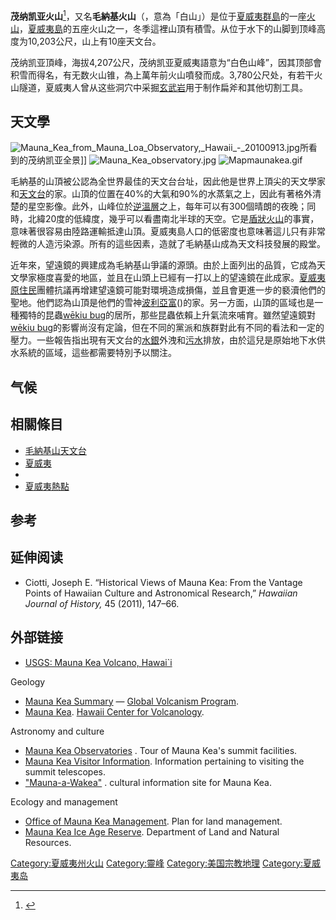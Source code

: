 {{Expand language|en}}
{{noteTA
| T = zh-hans:茂纳凯亚火山; zh-hant:茂納凱亞火山;|1=zh-hans:茂纳凯亚; zh-hant:茂納凱亞;
}}
{{Infobox mountain
| name = 茂納凱亞火山
| photo = Mauna_Kea10.jpg
| photo_caption = 山頂積雪的茂納凱亞火山，攝於[[科哈拉火山|科哈拉火山]]
| Elevation = {{convert|4207|m|ft|0}}
| Prominence = {{convert|4207|m|ft|0}}
| prominence_ref = <br /><small>{{link-en|山峰凸起高度列表|List of peaks by prominence|第15名}}</small>
| pushpin_map = Hawaii
| pushpin_map_caption = 茂納凱亞火山的位置
| pushpin_label_position = left
| lat_d = 19.820664075
| long_d = -155.468066397
| location = {{美國}}[[夏威夷州|夏威夷州]][[夏威夷縣|夏威夷縣]]
| range = [[夏威夷群島|夏威夷群島]]
| 座標 = {{coord|19|49|15.7|N|155|28|06.0|W|type:mountain_region:US|display=inline,title}}
| topo =
| type = [[盾狀火山|盾狀火山]]<br />[[熱點_(地質學)|熱點火山]]
| volcanic_arc/belt = [[夏威夷-天皇海山鏈|夏威夷-天皇海山鏈]]
}}

'''茂纳凯亚火山'''<ref>{{cite web|url=https://www.gohawaii.cn/cn/islands/hawaii-big-island|title=欢迎来到夏威夷大岛|publisher=Hawaii Tourism Authority}}</ref>，又名'''毛納基火山'''（{{lang-haw|Mauna Kea}}，意為「白山」）是位于[[夏威夷群島|夏威夷群島]]的一座[[火山|火山]]，[[夏威夷島|夏威夷島]]的五座火山之一，冬季這裡山頂有積雪。从位于水下的山脚到顶峰高度为10,203公尺，山上有10座天文台。

茂纳凯亚頂峰，海拔4,207公尺，茂纳凯亚夏威夷語意为“白色山峰”，因其顶部會积雪而得名，有无数火山锥，為上萬年前火山噴發而成。3,780公尺处，有若干火山隧道，夏威夷人曾从这些洞穴中采掘[[玄武岩|玄武岩]]用于制作扁斧和其他切割工具。

== 天文學 ==
{{main|毛納基山天文台}}
[[File:Mauna_Kea_from_Mauna_Loa_Observatory,_Hawaii_-_20100913.jpg|thumb]]所看到的茂纳凯亚全景]]
[[File:Mauna_Kea_observatory.jpg|right]]
[[File:Mapmaunakea.gif|thumb]]

毛納基的山頂被公認為全世界最佳的天文台台址，因此他是世界上頂尖的天文學家和[[天文台|天文台]]的家。山頂的位置在40%的大氣和90%的水蒸氣之上，因此有著格外清楚的星空影像。此外，山峰位於[[逆溫層|逆溫層]]之上，每年可以有300個晴朗的夜晚；同時，北緯20度的低緯度，幾乎可以看盡南北半球的天空。它是[[盾狀火山|盾狀火山]]的事實，意味著很容易由陸路運輸抵達山頂。夏威夷島人口的低密度也意味著這儿只有非常輕微的人造污染源。所有的這些因素，造就了毛納基山成為天文科技發展的殿堂。

近年來，望遠鏡的興建成為毛納基山爭議的源頭。由於上面列出的品質，它成為天文學家極度喜愛的地區，並且在山頭上已經有一打以上的望遠鏡在此成家。[[夏威夷原住民|夏威夷原住民]]團體抗議再增建望遠鏡可能對環境造成損傷，並且會更進一步的褻瀆他們的聖地。他們認為山頂是他們的雪神[[波利亞富|波利亞富]]({{lang|en|Poliahu}})的家。另一方面，山頂的區域也是一種獨特的昆蟲[[wēkiu_bug|wēkiu bug]]的居所，那些昆蟲依賴上升氣流來哺育。雖然望遠鏡對[[wēkiu_bug|wēkiu bug]]的影響尚沒有定論，但在不同的黨派和族群對此有不同的看法和一定的壓力。一些報告指出現有天文台的[[水銀|水銀]]外洩和[[污水|污水]]排放，由於這兒是原始地下水供水系統的區域，這些都需要特別予以關注。

== 气候 ==
{{Weather box|location = Mauna Kea Observatory, 海拔: 13,800ft (4,205m)
|single line = yes
|Jan record high F = 55
|Feb record high F = 56
|Mar record high F = 54
|Apr record high F = 55
|May record high F = 59
|Jun record high F = 58
|Jul record high F = 75
|Aug record high F = 57
|Sep record high F = 60
|Oct record high F = 59
|Nov record high F = 54
|Dec record high F = 55
|year record high F = 75
|Jan record low F = 19
|Feb record low F = 12
|Mar record low F = 18
|Apr record low F = 18
|May record low F = 12
|Jun record low F = 23
|Jul record low F = 22
|Aug record low F = 17
|Sep record low F = 23
|Oct record low F = 20
|Nov record low F = 20
|Dec record low F = 17
|year record low F = 12
|Jan high F = 42.0
|Feb high F = 42.5
|Mar high F = 40.3
|Apr high F = 41.4
|May high F = 47.5
|Jun high F = 49.3
|Jul high F = 50.9
|Aug high F = 49.9
|Sep high F = 50.5
|Oct high F = 43.8
|Nov high F = 45.1
|Dec high F = 42.7
|year high F = 46.0
|Jan low F = 26.3
|Feb low F = 26.1
|Mar low F = 24.9
|Apr low F = 26.2
|May low F = 29.0
|Jun low F = 29.4
|Jul low F = 30.3
|Aug low F = 30.9
|Sep low F = 31.3
|Oct low F = 29.5
|Nov low F = 27.8
|Dec low F = 27.6
|year low F = 28.4
|Jan precipitation inch = 0.81
|Feb precipitation inch = 0.24
|Mar precipitation inch = 1.05
|Apr precipitation inch = 0.50
|May precipitation inch = 0.92
|Jun precipitation inch = 0.14
|Jul precipitation inch = 0.29
|Aug precipitation inch = 0.77
|Sep precipitation inch = 0.51
|Oct precipitation inch = 0.58
|Nov precipitation inch = 1.04
|Dec precipitation inch = 0.52
|year precipitation inch = 7.36
|source 1 = http://www.wrcc.dri.edu/ <ref>{{cite web | author=WRCC | title=Western U.S. Climate Historical Summaries Weather | url=http://www.wrcc.dri.edu/cgi-bin/cliMAIN.pl?hi6183 | publisher=Western Regional Climate Center | date= | accessdate=November 4, 2010 | archive-date=2019-05-16 | archive-url=https://web.archive.org/web/20190516134916/https://wrcc.dri.edu/cgi-bin/cliMAIN.pl?hi6183 | dead-url=no }}</ref>
|date=November 2010}}

== 相關條目 ==
{{portal box|地理|夏威夷|山脉|火山}}
*[[毛納基山天文台|毛納基山天文台]]
*[[夏威夷|夏威夷]]
*{{Tsl|en|Evolution of Hawaiian volcanoes|夏威夷火山演变}}
*[[夏威夷熱點|夏威夷熱點]]
{{clear}}

==参考==
{{1911}}
{{reflist}}

== 延伸阅读 ==
* Ciotti, Joseph E. “Historical Views of Mauna Kea: From the Vantage Points of Hawaiian Culture and Astronomical Research,” ''Hawaiian Journal of History,'' 45 (2011), 147–66.
== 外部链接 ==
{{Commonscat|Mauna Kea}}
*[http://hvo.wr.usgs.gov/volcanoes/maunakea/ USGS: Mauna Kea Volcano, Hawai`i] {{Wayback|url=http://hvo.wr.usgs.gov/volcanoes/maunakea/ |date=20160531082432 }}
;Geology
* [http://www.volcano.si.edu/world/volcano.cfm?vnum=1302-03- Mauna Kea Summary] — [[Global_Volcanism_Program|Global Volcanism Program]].
* [http://www.soest.hawaii.edu/GG/HCV/maunakea.html Mauna Kea]. [[Hawaii_Center_for_Volcanology|Hawaii Center for Volcanology]].
;Astronomy and culture
* [http://www.ifa.hawaii.edu/mko/ Mauna Kea Observatories] {{Wayback|url=http://www.ifa.hawaii.edu/mko/ |date=20110220182618 }}. Tour of Mauna Kea's summit facilities.
* [http://www.ifa.hawaii.edu/info/vis/ Mauna Kea Visitor Information]. Information pertaining to visiting the summit telescopes.
* [http://www.mauna-a-wakea.info/ "Mauna-a-Wakea"] {{Wayback|url=http://www.mauna-a-wakea.info/ |date=20170329103649 }}. cultural information site for Mauna Kea.
; Ecology and management
* [http://www.malamamaunakea.org/ Office of Mauna Kea Management]. Plan for land management.
* [http://hawaii.gov/dlnr/dofaw/nars/reserves/big-island/maunakeaiceage Mauna Kea Ice Age Reserve]. Department of Land and Natural Resources.

{{Hawaiian volcanism}}

{{Authority control}}
{{DEFAULTSORT:Mauna Kea}}

[[Category:夏威夷州火山|Category:夏威夷州火山]]
[[Category:靈峰|Category:靈峰]]
[[Category:美国宗教地理|Category:美国宗教地理]]
[[Category:夏威夷岛|Category:夏威夷岛]]